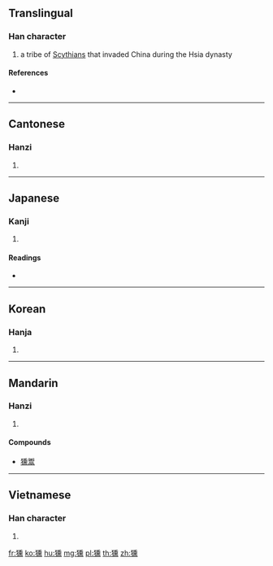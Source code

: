 {{character info/new}}
==Translingual==

===Han character===
{{Han char|rn=94|rad=犬|as=14|sn=17|four=42231|canj=KHHGF|ids=⿰犭熏}}

# a tribe of [[Scythians]] that invaded China during the Hsia dynasty

====References====
* {{Han ref|kx=0720.150|dkj=20754|dj=1132.030|hdz=21374.050|uh=736F|ud=29551|bh=ED65|bd=60773}}

----

==Cantonese==

===Hanzi===
{{yue-hanzi|jyut=|y=fan1}}

# {{defn|lang=yue|sort=犬14}}

----

==Japanese==

===Kanji===
{{ja-kanji|grade=|rs=犬14}}

# {{defn|lang=ja|sort=犬14}}

====Readings====
* {{ja-readings|on=[[くん]] (kun)|kun=}}

----

==Korean==

===Hanja===
{{ko-hanja|hangeul=훈|eumhun=|rv=hun|mr=hun|y=hwun}}

# {{defn|lang=ko|sort=犬14}}

----

==Mandarin==

===Hanzi===
{{cmn-hanzi|pin=[[biān]] ([[bian1]]), [[bīn]] ([[bin1]]), [[xūn]] ([[xun1]])|wg=pien<sup>1</sup>, pin<sup>1</sup>, hsün<sup>1</sup>}}

# {{defn|lang=cmn|sort=犬14}}

====Compounds====
* [[獯鬻]]

----

==Vietnamese==

===Han character===
{{vi-hantu|[[huân]]|rs=犬14}}

# {{defn|lang=vi|sort=犬14}}

[[fr:獯]]
[[ko:獯]]
[[hu:獯]]
[[mg:獯]]
[[pl:獯]]
[[th:獯]]
[[zh:獯]]